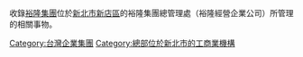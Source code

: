 收錄[http://www.yulon-group.com 裕隆集團]位於[[新北市|新北市]][[新店區|新店區]]的裕隆集團總管理處（裕隆經營企業公司）所管理的相關事物。

[[Category:台灣企業集團|Category:台灣企業集團]]
[[Category:總部位於新北市的工商業機構|Category:總部位於新北市的工商業機構]]